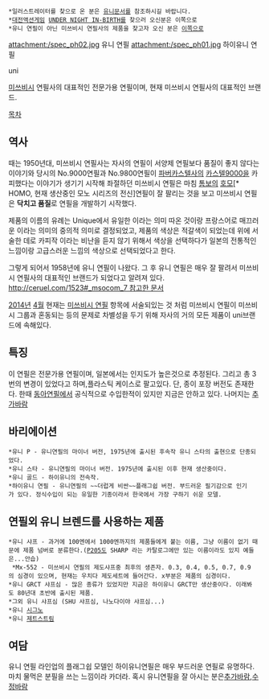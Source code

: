  *일러스트레이터를 찾으로 온 분은 [[유니]]문서를 참조하시길 바랍니다.
 *[[대전액션게임]] [[UNDER NIGHT IN-BIRTH]]를 찾으러 오신분은 이쪽으로
 *유니 연필이 아닌 미쓰비시 연필사의 제품을 찾고자 오신 분은 [[미쓰비시 연필|이쪽]]으로

attachment:/spec_ph02.jpg
유니 연필
attachment:/spec_ph01.jpg
하이유니 연필

uni

[[미쓰비시]] 연필사의 대표적인 전문가용 연필이며, 현재 미쓰비시 연필사의 대표적인 브랜드.

[[목차]]

== 역사 ==
때는 1950년대, 미쓰비시 연필사는 자사의 연필이 서양제 연필보다 품질이 좋지 않다는 이야기와 당시의 No.9000연필과 No.9800연필이 [[파버카스텔]]사의 [[카스텔9000]]을 카피했다는 이야기가 생기기 시작해 좌절하던 미쓰비시 연필은 마침 [[톰보]]의 [[호모]][* HOMO, 현재 생산중인 모노 시리즈의 전신]연필이 잘 팔리는 것을 보고 미쓰비시 연필은 '''닥치고 품질'''로 연필을 개발하기 시작했다. 

제품의 이름의 유례는 Unique에서 유일한 이라는 의미 따온 것이랑 프랑스어로 매끄러운 이라는 의미의 중의적 의미로 결정되었고, 제품의 색상은 적갈색이 되었는데 위에 서술한 데로 카피작 이라는 비난을 듣지 않기 위해서 색상을 선택하다가 일본의 전통적인 느낌이랑 고급스러운 느낌의 색상으로 선택되었다고 한다.

그렇게 되어서 1958년에 유니 연필이 나왔다. 그 후 유니 연필은 매우 잘 팔려서 미쓰비시 연필사의 대표적인 브랜드가 되었다고 알려져 있다.
[[http://ceruel.com/1523#_msocom_7 참고한 문서]]

[[2014년]] [[4월]] 현재는 [[미쓰비시 연필]] 항목에 서술되있는 것 처럼 미쓰비시 연필이 미쓰비시 그룹과 혼동되는 등의 문제로 차별성을 두기 위해 자사의 거의 모든 제품이 uni브랜드에 속해있다.

== 특징 ==
이 연필은 전문가용 연필이며, 일본에서는 인지도가 높은것으로 추정된다. 그리고 총 3번의 변경이 있었다고 하며,플라스틱 케이스로 팔고있다. 단, 종이 포장 버전도 존재한다. 한때 [[동아연필]]에서 공식적으로 수입한적이 있지만 지금은 안하고 있다. 나머지는 [[추가바람]]

== 바리에이션 ==
 *유니 P - 유니연필의 마이너 버전, 1975년에 출시된 후속작 유니 스타의 출현으로 단종되었다.
 *유니 스타 - 유니연필의 마이너 버전. 1975년에 출시된 이후 현재 생산중이다.
 *유니 골드 - 하이유니의 전속작.
 *하이유니 연필 - 유니연필의 ~~더럽게 비싼~~플래그쉽 버전. 부드러운 필기감으로 인기가 있다. 정식수입이 되는 유일한 기종이라서 한국에서 가장 구하기 쉬운 모델.

== 연필외 유니 브렌드를 사용하는 제품 ==
 *유니 샤프 - 과거에 100엔에서 1000엔까지의 제품들에게 붙는 이름, 그냥 이름이 없기 때문에 제품 넘버로 분류한다.([[P205]]도 SHARP 라는 카탈로그에만 있는 이름이라도 있지 예들은...안습)
  *Mx-552 - 미쓰비시 연필의 제도샤프중 최후의 생존자. 0.3, 0.4, 0.5, 0.7, 0.9의 심경이 있으며, 현재는 우치다 제도세트에 들어간다. x부분은 제품의 심경이다.
 *유니 GRCT 샤프심 - 많은 종류가 있었지만 지금은 하이유니 GRCT만 생산중이다. 이래봐도 80년대 초반에 출시된 제품.
 *그외 유니 샤프심 (SHU 샤프심, 나노다이야 샤프심...)
 *유니 [[시그노]]
 *유니 [[제트스트림]]

== 여담 ==
유니 연필 라인업의 플래그쉽 모델인 하이유니연필은 매우 부드러운 연필로 유명하다. 마치 물먹은 분필을 쓰는 느낌이라 카더라.
혹시 유니연필을 잘 아시는 분은[[추가바람]],[[수정바람]]



